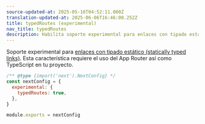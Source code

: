 ```yaml
---
source-updated-at: 2025-05-16T04:52:11.000Z
translation-updated-at: 2025-06-06T16:46:00.252Z
title: typedRoutes (experimental)
nav_title: typedRoutes
description: Habilita soporte experimental para enlaces con tipado estático.
---
```


Soporte experimental para [enlaces con tipado estático (statically typed links)](/docs/app/building-your-application/configuring/typescript#statically-typed-links). Esta característica requiere el uso del App Router así como TypeScript en tu proyecto.

```js filename="next.config.js"
/** @type {import('next').NextConfig} */
const nextConfig = {
  experimental: {
    typedRoutes: true,
  },
}

module.exports = nextConfig
```